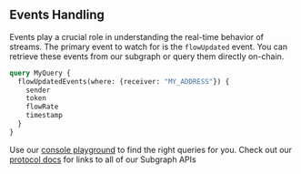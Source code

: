 
## Events Handling

Events play a crucial role in understanding the real-time behavior of streams. The primary event to watch for is the `flowUpdated` event. You can retrieve these events from our subgraph or query them directly on-chain.

```graphql
query MyQuery {
  flowUpdatedEvents(where: {receiver: "MY_ADDRESS"}) {
    sender
    token
    flowRate
    timestamp
  }
}
```

<Callout> Use our [console playground](https://console.superfluid.finance/subgraph) to find the right queries for you. Check out our [protocol docs](https://docs.superfluid.finance/superfluid/developers/subgraph) for links to all of our Subgraph APIs  </Callout>